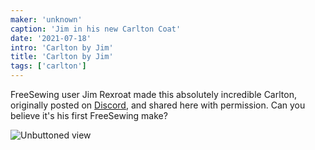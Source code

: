 ```yaml
---
maker: 'unknown'
caption: 'Jim in his new Carlton Coat'
date: '2021-07-18'
intro: 'Carlton by Jim'
title: 'Carlton by Jim'
tags: ['carlton']
---
```


<!-- truncate -->

FreeSewing user Jim Rexroat made this absolutely incredible Carlton, originally posted on [Discord](https://discord.freesewing.org/),
and shared here with permission. Can you believe it's his first FreeSewing make?

![Unbuttoned view](https://posts.freesewing.org/uploads/jim2_6b257ef937.jpg)
